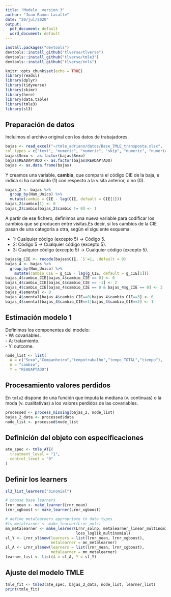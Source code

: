 ```yaml
---
title: "Modelo_ version 3"
author: "Juan Ramon Lacalle"
date: "20/jul/2020"
output:
  pdf_document: default
  word_document: default
---
```


```r
install.packages("devtools")
devtools::install_github("tlverse/tlverse")
devtools::install_github("tlverse/tmle3")
devtools::install_github("tlverse/nnls")

```


```r
knitr::opts_chunk$set(echo = TRUE)
library(readxl)
library(dplyr)
library(tidyverse)
library(skimr)
library(here)
library(data.table)
library(tmle3)
library(sl3)
```

## Preparación de datos
Incluimos el archivo original con los datos de trabajadores.  

```r
bajas <- read_excel("~/tmle_adriano/datos/Base_TMLE_transposta.xlsx", 
col_types = c("text", "numeric", "numeric", "skip", "numeric", "numeric", "numeric", "text", "numeric", "numeric", "numeric", "text", "numeric", "numeric", "numeric"))
bajas$Sexo <- as.factor(bajas$Sexo)
bajas$READAPTADO <- as.factor(bajas$READAPTADO)
bajas <- as.data.frame(bajas)
```

Y creamos una variable, **cambio**, que compara el código CIE de la baja, e indica si ha cambiado (1) con respecto a la visita anterior, o no (0).  

```r
bajas_2 <- bajas %>% 
  group_by(Num_Unico) %>% 
  mutate(cambio = CIE - lag(CIE, default = CIE[1]))
bajas_2$cambio[1] <- 0
bajas_2$cambio[bajas_2$cambio != 0] <- 1
```

A partir de ese fichero, definimos una nueva variable para codificar los cambios que se producen entre visitas.Es decir, si los cambios de la CIE pasan de una categoría a otra, según el siguiente esquema:  

- 1: Cualquier código (excepto 5) -> Código 5.  
- 2: Código 5 -> Cualquier código (excepto 5).  
- 3: Cualquier código (excepto 5) -> Cualquier código (excepto 5).  

```r
bajas$g_CIE <- recode(bajas$CIE, `5`=1, .default = 0)
bajas_4 <- bajas %>% 
  group_by(Num_Unico) %>% 
    mutate(cambio_CIE = g_CIE - lag(g_CIE, default = g_CIE[1]))
bajas_4$cambio_CIE[bajas_4$cambio_CIE == 0] <- 0
bajas_4$cambio_CIE[bajas_4$cambio_CIE == -1] <- 2
bajas_4$cambio_CIE[bajas_4$cambio_CIE == 0 & bajas_4$g_CIE == 0] <- 3
bajas_4$smental <- 0
bajas_4$smental[bajas_4$cambio_CIE==0|bajas_4$cambio_CIE==3] <- 0
bajas_4$smental[bajas_4$cambio_CIE==1|bajas_4$cambio_CIE==2] <- 1
```

## Estimación modelo 1

Definimos los componentes del modelo:  
- W: covariables.  
- A: tratamiento.  
- Y: outcome.  

```r
node_list <- list(
  W = c("Sexo","Companheiro","tempotrabalho","tempo_TOTAL","tiempo"),
  A = "cambio",
  Y = "READAPTADO")
```
## Procesamiento valores perdidos
En `tmle2` dispone de una función que imputa la mediana (v. continuas) o la moda (v. cualitativas) a los valores perdidos de las covariables.
```r
processed <- process_missing(bajas_2, node_list)
bajas_2_data <- processed$data
node_list <- processed$node_list
```

## Definición del objeto con especificaciones

```r
ate_spec <- tmle_ATE(
  treatment_level = "1",
  control_level = "0"
)
```


## Definir los learners
```r
sl3_list_learners("binomial")
```


```r
# choose base learners
lrnr_mean <- make_learner(Lrnr_mean)
lrnr_xgboost <- make_learner(Lrnr_xgboost)

# define metalearners appropriate to data types
#ls_metalearner <- make_learner(Lrnr_nnls)
mn_metalearner <- make_learner(Lrnr_solnp, metalearner_linear_multinomial,
                               loss_loglik_multinomial)
sl_Y <- Lrnr_sl$new(learners = list(lrnr_mean, lrnr_xgboost),
                    metalearner = mn_metalearner)
sl_A <- Lrnr_sl$new(learners = list(lrnr_mean, lrnr_xgboost),
                    metalearner = mn_metalearner)
learner_list <- list(A = sl_A, Y = sl_Y)
```

## Ajuste del modelo TMLE
```r
tmle_fit <- tmle3(ate_spec, bajas_2_data, node_list, learner_list)
print(tmle_fit)
```

